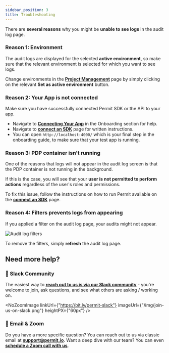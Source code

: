 ```yaml
---
sidebar_position: 3
title: Troubleshooting
---
```



There are **several reasons** why you might be **unable to see logs** in the audit log page.

### Reason 1: Environment

The audit logs are displayed for the selected **active environment**, so make sure that the relevant environment is selected for which you want to see logs.

Change environments in the **[Project Management](https://app.permit.io/project-management)** page by simply clicking on the relevant **Set as active environment** button.

<ReactPlayer controls url="../../video/impact-of-selected-env-on-audit.mp4" />

### Reason 2: Your App is not connected

Make sure you have successfully connected Permit SDK or the API to your app.

- Navigate to **[Connecting Your App](/tutorials/Onboarding/connect-your-app)** in the Onboarding section for help.
- Navigate to **[connect an SDK](https://app.permit.io/get-started/connect-an-sdk)** page for written instructions.
- You can open `http://localhost:4000/` which is your final step in the onboarding guide, to make sure that your test app is running.

### Reason 3: PDP container isn't running

One of the reasons that logs will not appear in the audit log screen is that the PDP container is not running in the background.

If this is the case, you will see that your **user is not permitted to perform actions** regardless of the user's roles and permissions.

To fix this issue, follow the instructions on how to run Permit available on the **[connect an SDK](https://app.permit.io/get-started/connect-an-sdk)** page.

### Reason 4: Filters prevents logs from appearing

If you applied a filter on the audit log page, your audits might not appear.

![Audit log filters](/img/updated/audit-log/audit-log-5.png)

To remove the filters, simply **refresh** the audit log page.

## Need more help?

### 💬 Slack Community

The easiest way to **[reach out to us is via our Slack community](https://bit.ly/permit-slack)** - you're welcome to join, ask questions, and see what others are asking / working on.

<NoZoomImage
	linkUrl={"https://bit.ly/permit-slack"}
	imageUrl={"/img/join-us-on-slack.png"}
	heightPX={"60px"}
/>

### 📧 Email & Zoom

Do you have a more specific question? You can reach out to us via classic email at **[support@permit.io](mailto:support@permit.io)**.
Want a deep dive with our team? You can even **[schedule a Zoom call with us](https://calendly.com/permitio/meeting)**.
